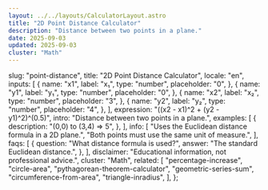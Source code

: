 ```yaml
---
layout: ../../layouts/CalculatorLayout.astro
title: "2D Point Distance Calculator"
description: "Distance between two points in a plane."
date: 2025-09-03
updated: 2025-09-03
cluster: "Math"
---
```



  slug: "point-distance",
  title: "2D Point Distance Calculator",
  locale: "en",
  inputs: [
    {
      name: "x1",
      label: "x₁",
      type: "number",
      placeholder: "0",
    },
    {
      name: "y1",
      label: "y₁",
      type: "number",
      placeholder: "0",
    },
    {
      name: "x2",
      label: "x₂",
      type: "number",
      placeholder: "3",
    },
    {
      name: "y2",
      label: "y₂",
      type: "number",
      placeholder: "4",
    },
  ],
  expression: "((x2 - x1)^2 + (y2 - y1)^2)^(0.5)",
  intro: "Distance between two points in a plane.",
  examples: [
    {
      description: "(0,0) to (3,4) ⇒ 5",
    },
  ],
  info: [
    "Uses the Euclidean distance formula in a 2D plane.",
    "Both points must use the same unit of measure.",
  ],
  faqs: [
    {
      question: "What distance formula is used?",
      answer: "The standard Euclidean distance.",
    },
  ],
  disclaimer: "Educational information, not professional advice.",
  cluster: "Math",
  related: [
    "percentage-increase",
    "circle-area",
    "pythagorean-theorem-calculator",
    "geometric-series-sum",
    "circumference-from-area",
    "triangle-inradius",
  ],
};

<Calculator schema={schema} />
